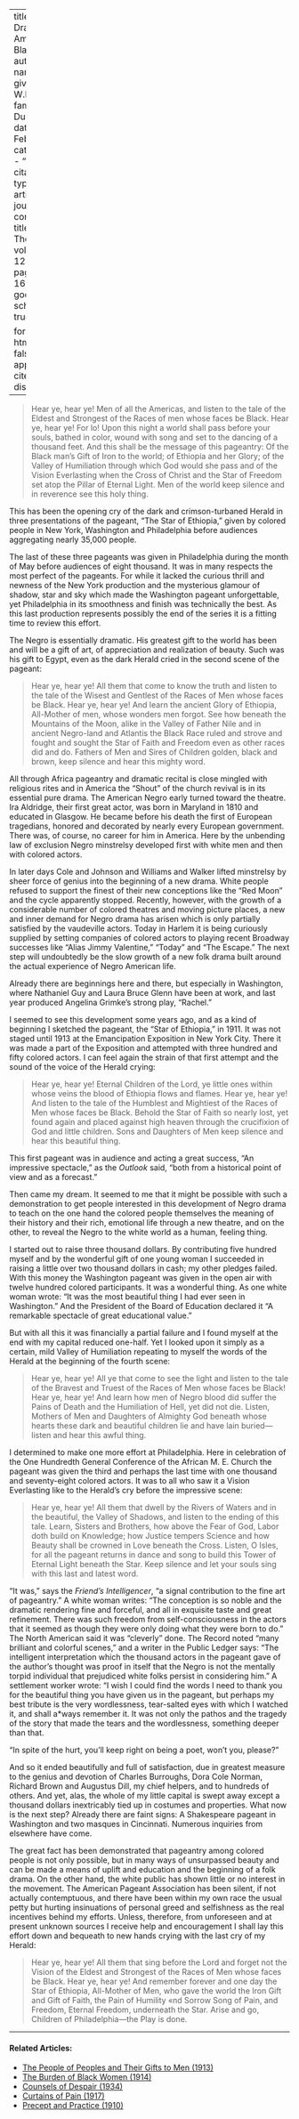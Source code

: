 
---
title: 'The Drama Among Black Folk'
author:
  - name:
      given: W.E.B.
      family: Du Bois
date: Feb. 1916
categories: 
  - ""
citation: 
  type: article-journal
  container-title: The Crisis
  volume: 12
  issue: 4
  page: 169-173
google-scholar: true

format:
  html:
    toc: false
    appendix-cite-as: display
---


> Hear ye, hear ye! Men of all the Americas, and listen to the tale of the Eldest and Strongest of the Races of men whose faces be Black. Hear ye, hear ye! For lo! Upon this night a world shall pass before your souls, bathed in color, wound with song and set to the dancing of a thousand feet. And this shall be the message of this pageantry: Of the Black man's Gift of Iron to the world; of Ethiopia and her Glory; of the Valley of Humiliation through which God would she pass and of the Vision Everlasting when the Cross of Christ and the Star of Freedom set atop the Pillar of Eternal Light. Men of the world keep silence and in reverence see this holy thing.

This has been the opening cry of the dark and crimson-turbaned Herald in three presentations of the pageant, "The Star of Ethiopia," given by colored people in New York, Washington and Philadelphia before audiences aggregating nearly 35,000 people.



The last of these three pageants was given in Philadelphia during the month of May before audiences of eight thousand. It was in many respects the most perfect of the pageants. For while it lacked the curious thrill and newness of the New York production and the mysterious glamour of shadow, star and sky which made the Washington pageant unforgettable, yet Philadelphia in its smoothness and finish was technically the best. As this last production represents possibly the end of the series it is a fitting time to review this effort.

The Negro is essentially dramatic. His greatest gift to the world has been and will be a gift of art, of appreciation and realization of beauty. Such was his gift to Egypt, even as the dark Herald cried in the second scene of the pageant:

> Hear ye, hear ye! All them that come to know the truth and listen to the tale of the Wisest and Gentlest of the Races of Men whose faces be Black. Hear ye, hear ye! And learn the ancient Glory of Ethiopia, All-Mother of men, whose wonders men forgot. See how beneath the Mountains of the Moon, alike in the Valley of Father Nile and in ancient Negro-land and Atlantis the Black Race ruled and strove and fought and sought the Star of Faith and Freedom even as other races did and do. Fathers of Men and Sires of Children golden, black and brown, keep silence and hear this mighty word.

All through Africa pageantry and dramatic recital is close mingled with religious rites and in America the "Shout" of the church revival is in its essential pure drama. The American Negro early turned toward the theatre. Ira Aldridge, their first great actor, was born in Maryland in 1810 and educated in Glasgow. He became before his death the first of European tragedians, honored and decorated by nearly every European government. There was, of course, no career for him in America. Here by the unbending law of exclusion Negro minstrelsy developed first with white men and then with colored actors.

In later days Cole and Johnson and Williams and Walker lifted minstrelsy by sheer force of genius into the beginning of a new drama. White people refused to support the finest of their new conceptions like the "Red Moon" and the cycle apparently stopped. Recently, however, with the growth of a considerable number of colored theatres and moving picture places, a new and inner demand for Negro drama has arisen which is only partially satisfied by the vaudeville actors. Today in Harlem it is being curiously supplied by setting companies of colored actors to playing recent Broadway successes like "Alias Jimmy Valentine," "Today" and "The Escape." The next step will undoubtedly be the slow growth of a new folk drama built around the actual experience of Negro American life.

Already there are beginnings here and there, but especially in Washington, where Nathaniel Guy and Laura Bruce Glenn have been at work, and last year produced Angelina Grimke's strong play, "Rachel."

I seemed to see this development some years ago, and as a kind of beginning I sketched the pageant, the "Star of Ethiopia," in 1911. It was not staged until 1913 at the Emancipation Exposition in New York City. There it was made a part of the Exposition and attempted with three hundred and fifty colored actors. I can feel again the strain of that first attempt and the sound of the voice of the Herald crying:

> Hear ye, hear ye! Eternal Children of the Lord, ye little ones within whose veins the blood of Ethiopia flows and flames. Hear ye, hear ye! And listen to the tale of the Humblest and Mightiest of the Races of Men whose faces be Black. Behold the Star of Faith so nearly lost, yet found again and placed against high heaven through the crucifixion of God and little children. Sons and Daughters of Men keep silence and hear this beautiful thing.

This first pageant was in audience and acting a great success, "An impressive spectacle," as the *Outlook* said, "both from a historical point of view and as a forecast."

 Then came my dream. It seemed to me that it might be possible with such a demonstration to get people interested in this development of Negro drama to teach on the one hand the colored people themselves the meaning of their history and their rich, emotional life through a new theatre, and on the other, to reveal the Negro to the white world as a human, feeling thing.

I started out to raise three thousand dollars. By contributing five hundred myself and by the wonderful gift of one young woman I succeeded in raising a little over two thousand dollars in cash; my other pledges failed. With this money the Washington pageant was given in the open air with twelve hundred colored participants. It was a wonderful thing. As one white woman wrote: "It was the most beautiful thing I had ever seen in Washington." And the President of the Board of Education declared it "A remarkable spectacle of great educational value."

But with all this it was financially a partial failure and I found myself at the end with my capital reduced one-half. Yet I looked upon it simply as a certain, mild Valley of Humiliation repeating to myself the words of the Herald at the beginning of the fourth scene:

> Hear ye, hear ye! All ye that come to see the light and listen to the tale of the Bravest and Truest of the Races of Men whose faces be Black! Hear ye, hear ye! And learn how men of Negro blood did suffer the Pains of Death and the Humiliation of Hell, yet did not die. Listen, Mothers of Men and Daughters of Almighty God beneath whose hearts these dark and beautiful children lie and have lain buried---listen and hear this awful thing.

I determined to make one more effort at Philadelphia. Here in celebration of the One Hundredth General Conference of the African M. E. Church the pageant was given the third and perhaps the last time with one thousand and seventy-eight colored actors. It was to all who saw it a Vision Everlasting like to the Herald's cry before the impressive scene:

> Hear ye, hear ye! All them that dwell by the Rivers of Waters and in the beautiful, the Valley of Shadows, and listen to the ending of this tale. Learn, Sisters and Brothers, how above the Fear of God, Labor doth build on Knowledge; how Justice tempers Science and how Beauty shall be crowned in Love beneath the Cross. Listen, O Isles, for all the pageant returns in dance and song to build this Tower of Eternal Light beneath the Star. Keep silence and let your souls sing with this last and latest word.

"It was," says the *Friend's Intelligencer*, "a signal contribution to the fine art of pageantry." A white woman writes: "The conception is so noble and the dramatic rendering fine and forceful, and all in exquisite taste and great refinement. There was such freedom from self-consciousness in the actors that it seemed as though they were only doing what they were born to do." The North American said it was "cleverly" done. The Record noted "many brilliant and colorful scenes," and a writer in the Public Ledger says: "The intelligent interpretation which the thousand actors in the pageant gave of the author's thought was proof in itself that the Negro is not the mentally torpid individual that prejudiced white folks persist in considering him." A settlement worker wrote: "I wish I could find the words I need to thank you for the beautiful thing you have given us in the pageant, but perhaps my best tribute is the very wordlessness, tear-salted eyes with which I watched it, and shall a*ways remember it. It was not only the pathos and the tragedy of the story that made the tears and the wordlessness, something deeper than that.

 "In spite of the hurt, you'll keep right on being a poet, won't you, please?"

And so it ended beautifully and full of satisfaction, due in greatest measure to the genius and devotion of Charles Burroughs, Dora Cole Norman, Richard Brown and Augustus Dill, my chief helpers, and to hundreds of others. And yet, alas, the whole of my little capital is swept away except a thousand dollars inextricably tied up in costumes and properties. What now is the next step? Already there are faint signs: A Shakespeare pageant in Washington and two masques in Cincinnati. Numerous inquiries from elsewhere have come.

 The great fact has been demonstrated that pageantry among colored people is not only possible, but in many ways of unsurpassed beauty and can be made a means of uplift and education and the beginning of a folk drama. On the other hand, the white public has shown little or no interest in the movement. The American Pageant Association has been silent, if not actually contemptuous, and there have been within my own race the usual petty but hurting insinuations of personal greed and selfishness as the real incentives behind my efforts. Unless, therefore, from unforeseen and at present unknown sources I receive help and encouragement I shall lay this effort down and bequeath to new hands crying with the last cry of my Herald:

> Hear ye, hear ye! All them that sing before the Lord and forget not the Vision of the Eldest and Strongest of the Races of Men whose faces be Black. Hear ye, hear ye! And remember forever and one day the Star of Ethiopia, All-Mother of Men, who gave the world the Iron Gift and Gift of Faith, the Pain of Humility «nd Sorrow Song of Pain, and Freedom, Eternal Freedom, underneath the Star. Arise and go, Children of Philadelphia---the Play is done.

<!-- Similar articles start here -->

<hr>
#### Related Articles:

* [The People of Peoples and Their Gifts to Men (1913)](/Volumes/07/01/national_emancipation_exposition.html)
* [The Burden of Black Women (1914)](/Volumes/09/01/burden_of_black_women.html)
* [Counsels of Despair (1934)](/Volumes/41/06/counsels_of_despair.html)
* [Curtains of Pain (1917)](/Volumes/13/04/curtains_of_pain.html)
* [Precept and Practice (1910)](/Volumes/01/02/precept_and_practice.html)

<!-- Similar articles end here -->